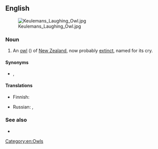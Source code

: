 ==English==
[[Image:Keulemans Laughing Owl.jpg|thumb]]

===Noun===
{{en-noun}}

# An [[owl]] ({{taxlink|Sceloglaux albifacies|species|noshow=1}}) of [[New Zealand]], now probably [[extinct]], named for its cry.

====Synonyms====
* {{l|en|whekau}}, {{l|en|white-faced owl}}

====Translations====
{{trans-top|''Sceloglaux albifacies''}}
* Finnish: {{t+|fi|kirkupöllö}}
{{trans-mid}}
* Russian: {{t|ru|смею́щаяся сова́|f}}, {{t|ru|новозела́ндская сова́-хохоту́нья|f}}
{{trans-bottom}}

===See also===
* {{projectlink|wikipedia}}

[[Category:en:Owls]]
